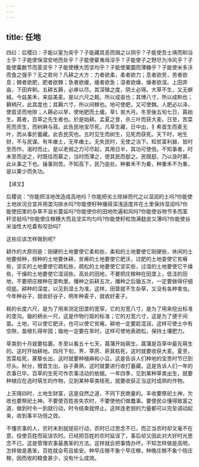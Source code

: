 ```yaml
---
---
---
```

title: 任地
---



四曰：后稷曰：子能以窐为突乎？子能藏其恶而揖之以阴乎？子能使吾士靖而甽浴士乎？子能使保湿安地而处乎？子能使雚夷毋淫乎？子能使子之野尽为泠风乎？子能使藁数节而茎坚乎？子能使穗大而坚均乎？子能使粟圜而薄糠乎？子能使米多沃而食之强乎？无之若何？凡耕之大方：力者欲柔，柔者欲力；息者欲劳，劳者欲息；棘者欲肥，肥者欲棘；急者欲缓，缓者欲急；湿者欲燥，燥者欲湿。上田弃亩，下田弃甽。五耕五耨，必审以尽。其深殖之度，阴土必得。大草不生，又无螟蜮。今兹美禾，来兹美麦。是以六尺之耜，所以成亩也；其博八寸，所以成甽也；耨柄尺，此其度也；其耨六寸，所以间稼也。地可使肥，又可使棘。人肥必以泽，使苗坚而地隙；人耨必以旱，使地肥而土缓。草讠耑大月。冬至後五旬七日，菖始生。菖者，百草之先生者也。於是始耕。孟夏之昔，杀三叶而获大麦。日至，苦菜死而资生，而树麻与菽。此告民地宝尽死。凡草生藏，日中出，犭希首生而麦无叶，而从事於蓄藏。此告民究也。五时见生而树生，见死而获死。天下时，地生财，不与民谋。有年瘗土，无年瘗土。无失民时，无使之治下。知贫富利器，皆时至而作，渴时而止。是以老弱之力可尽起，其用日半，其功可使倍。不知事者，时未至而逆之，时既往而慕之，当时而薄之，使其民而郄之。民既郄，乃以良时慕，此从事之下也。操事则苦。不知高下，民乃逾处。种絭禾不为絭，种重禾不为重，是以粟少而失功。

【译文】

后稷说：“你能把洼地改造成高地吗？你能把劣土除掉而代之以湿润的土吗?你能使土地状况合宜并用垄沟排水吗?你能使籽种播得深浅适度并在土里保持湿润吗?你能使田里的杂草不滋长蔓延吗?你能使你的田地吹遍和风吗?你能使谷物节多而茎秆坚挺吗?你能使庄稼穗大而且坚实均匀吗?你能使籽粒饱满麸皮又薄吗?你能使谷米油性大吃着有咬劲吗?

这些应该怎样做到呢?

耕作的大原则是：刚硬的土地要使它柔和些，柔和的土地要使它刚硬些，休闲的土地要频种，频种的土地要休耕，贫瘠的土地要使它肥沃，过肥的土地耍使它贫瘠些，坚实的土地要使它疏松些，疏松的土地要使它坚实些，过湿的土地要使它干燥些，干燥的土地要使它湿润些。高处的田地，不要把庄稼种在田垄上，低洼的田地，不要把庄稼种在垄构里。播种之前耕五次，播种之后锄五次，一定要做得仔细彻底。耕种的深度，以见到湿土为准。这样，田垦就不生杂草，又没有各种害虫。今年种谷子，就收好谷子，明年种麦子，就收好麦子。

耜的长度六尺，是为了用来测定田垄的宽窄，它的刃宽八寸，是为了用来挖出标准的垄沟。锄的柄长一尺，这是作物行距的标准；它的刃宽六寸，这是为了便于间苗。土地，可以使它肥沃，也可以使它贫瘠。耕地一定要趁混润，这样可使土中有空隙，苗根扎得牢固；锄地一定要在旱时，这样可使地表疏松，保持土壤肥力。

草类到十月就要枯萎。冬至以看五十七天，菖蒲开始萌生。菖蒲是百草中最先萌生的。这时开始耕地。四月下旬，荠、葶苈、菥萁枯死，这时就要收获大麦。夏至，苦菜枯死，蒺藜长出，这时就要种植麻和小豆。这是告诉人们种地的宝贵时节已到尽头。秋分，猾首生出，谷子黄熟，这时就要进行收打蓄藏。这是告诉人们一年的农事已毕。百草的生死可作农事活动的依据。一年四季，见到某种草类出生，就要种植应在选时萌生的作物，见到某种草类桔死，就要收获正当这时成熟的作物。

上天降四时，土地生财富，这是自然之道，不同下民商量的。丰收要祭祀土神，欠收也要祭祀土神。不要使百姓丧失农时，不要使他们做蠢事。要使民众懂得致富之道，做到时令一到就行动，时令结束就停止。这样连老弱的力量都可以完垒调动起来，收到事半功倍之效。

不懂农事的人，农时未到就提前行动，农时已过思念不已，而正当农时却叉毫不在意，役使百姓而延误农时。已经把百姓的农时延误了，事后却又因此对大好时光思念不已。这是管理农事最愚笨的方法。这样就会把事情办坏。不知怎样做是高明，怎样做是愚笨，百姓就会苟且偷安。种早庄稼不象个早庄稼，种晚庄稼不象个晓庄稼，因而收的粮食甚少，没有什么成效。